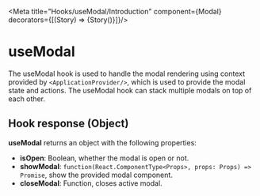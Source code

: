 
<Meta title="Hooks/useModal/Introduction" component={Modal}  decorators={[(Story) => <ApplicationProvider>{Story()}</ApplicationProvider>]}/>

# useModal

The useModal hook is used to handle the modal rendering using context provided by `<ApplicationProvider/>`, which is used to provide the modal state and actions.
The useModal hook can stack multiple modals on top of each other.


## Hook response (Object)
**useModal** returns an object with the following properties:
- **isOpen**: Boolean, whether the modal is open or not.
- **showModal**: `function(React.ComponentType<Props>, props: Props) => Promise`, show the provided modal component.
- **closeModal**: Function, closes active modal.

